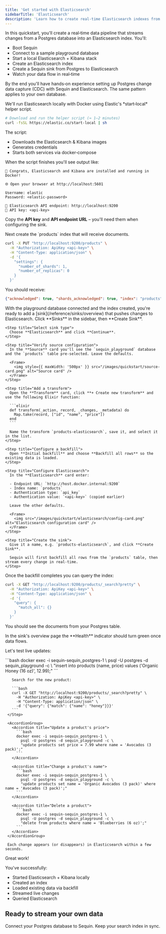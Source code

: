 ```yaml
---
title: 'Get started with Elasticsearch'
sidebarTitle: 'Elasticsearch'
description: 'Learn how to create real-time Elasticsearch indexes from Postgres changes in minutes using Sequin.'
---
```



In this quickstart, you'll create a real‑time data pipeline that streams changes from a Postgres database into an Elasticsearch index.
You'll:

- Boot Sequin
- Connect to a sample playground database
- Start a local Elasticsearch + Kibana stack
- Create an Elasticsearch index
- Create a Sequin sink from Postgres to Elasticsearch
- Watch your data flow in real‑time

By the end you'll have hands‑on experience setting up Postgres change data capture (CDC) with Sequin and Elasticsearch. The same pattern applies to your own database.

<Steps titleSize="h2">
 <QuickstartInitialSteps />

 <Step title="Start Elasticsearch & Kibana" icon="database">
  We'll run Elasticsearch locally with Docker using Elastic's *start‑local* helper script.

  ```bash
  # Download and run the helper script (≈ 1–2 minutes)
  curl -fsSL https://elastic.co/start-local | sh
  ```

  The script:
  - Downloads the Elasticsearch & Kibana images
  - Generates credentials
  - Starts both services via docker‑compose

  When the script finishes you'll see output like:

  ```text
  🎉 Congrats, Elasticsearch and Kibana are installed and running in Docker!

  🌐 Open your browser at http://localhost:5601

  Username: elastic
  Password: <elastic-password>

  🔌 Elasticsearch API endpoint: http://localhost:9200
  🔑 API key: <api-key>
  ```

  Copy the **API key** and **API endpoint URL** – you'll need them when configuring the sink.
 </Step>

 <Step title="Create an index" icon="database">
  Next create the `products` index that will receive documents.

  ```bash
  curl -X PUT "http://localhost:9200/products" \
    -H "Authorization: ApiKey <api-key>" \
    -H "Content-Type: application/json" \
    -d '{
      "settings": {
        "number_of_shards": 1,
        "number_of_replicas": 0
      }
    }'
  ```

  You should receive:

  ```json
  {"acknowledged": true, "shards_acknowledged": true, "index": "products"}
  ```
 </Step>

 <Step title="Create an Elasticsearch sink" icon="plug">
  With the playground database connected and the index created, you're ready to add a [sink](/reference/sinks/overview) that pushes changes to Elasticsearch.

  <Steps>
    <Step title="Navigate to Sinks">
      Click **Sinks** in the sidebar, then **Create Sink**.
    </Step>

    <Step title="Select sink type">
      Choose **Elasticsearch** and click **Continue**.
    </Step>

    <Step title="Verify source configuration">
      In the **Source** card you'll see the `sequin_playground` database and the `products` table pre‑selected. Leave the defaults.

      <Frame>
        <img style={{ maxWidth: '500px' }} src="/images/quickstart/source-card.png" alt="Source card" />
      </Frame>
    </Step>

    <Step title="Add a transform">
      Open the **Transform** card, click **+ Create new transform** and use the following Elixir function:

      ```elixir
      def transform(_action, record, _changes, _metadata) do
        Map.take(record, ["id", "name", "price"])
      end
      ```

      Name the transform `products-elasticsearch`, save it, and select it in the list.
    </Step>

    <Step title="Configure a backfill">
      Open **Initial backfill** and choose **Backfill all rows** so the existing data is loaded.
    </Step>

    <Step title="Configure Elasticsearch">
      In the **Elasticsearch** card enter:

      - Endpoint URL: `http://host.docker.internal:9200`
      - Index name: `products`
      - Authentication type: `api_key`
      - Authentication value: `<api-key>` (copied earlier)

      Leave the other defaults.

      <Frame>
        <img src="/images/quickstart/elasticsearch/config-card.png" alt="Elasticsearch configuration card" />
      </Frame>
    </Step>

    <Step title="Create the sink">
      Give it a name, e.g. `products-elasticsearch`, and click **Create Sink**.

      Sequin will first backfill all rows from the `products` table, then stream every change in real‑time.
    </Step>
  </Steps>
 </Step>

 <Step title="Query your data in Elasticsearch" icon="waveform-lines">
   Once the backfill completes you can query the index:

   ```bash
   curl -X GET "http://localhost:9200/products/_search?pretty" \
     -H "Authorization: ApiKey <api-key>" \
     -H "Content-Type: application/json" \
     -d '{
       "query": {
         "match_all": {}
       }
     }'
   ```

   You should see the documents from your Postgres table.
 </Step>

 <Step title="See changes flow to Elasticsearch" icon="waveform-lines">
   In the sink's overview page the **Health** indicator should turn green once data flows.

   Let's test live updates:

   <Steps>
     <Step title="Insert a product">
       ```bash
       docker exec -i sequin-sequin_postgres-1 \
         psql -U postgres -d sequin_playground -c \
         "insert into products (name, price) values ('Organic Honey (16 oz)', 12.99);"
       ```

       Search for the new product:

       ```bash
       curl -X GET "http://localhost:9200/products/_search?pretty" \
         -H "Authorization: ApiKey <api-key>" \
         -H "Content-Type: application/json" \
         -d '{"query": {"match": {"name": "honey"}}}'
       ```
     </Step>

     <AccordionGroup>
       <Accordion title="Update a product's price">
         ```bash
         docker exec -i sequin-sequin_postgres-1 \
           psql -U postgres -d sequin_playground -c \
           "update products set price = 7.99 where name = 'Avocados (3 pack)';"
         ```
       </Accordion>

       <Accordion title="Change a product's name">
         ```bash
         docker exec -i sequin-sequin_postgres-1 \
           psql -U postgres -d sequin_playground -c \
           "update products set name = 'Organic Avocados (3 pack)' where name = 'Avocados (3 pack)';"
         ```
       </Accordion>

       <Accordion title="Delete a product">
         ```bash
         docker exec -i sequin-sequin_postgres-1 \
           psql -U postgres -d sequin_playground -c \
           "delete from products where name = 'Blueberries (6 oz)';"
         ```
       </Accordion>
     </AccordionGroup>

     Each change appears (or disappears) in Elasticsearch within a few seconds.
   </Steps>
 </Step>
</Steps>

<Check>
  Great work!
</Check>

You've successfully:

- Started Elasticsearch + Kibana locally
- Created an index
- Loaded existing data via backfill
- Streamed live changes
- Queried Elasticsearch

## Ready to stream your own data

<CardGroup cols={2}>
  <Card title="Guide: Connect Postgres" icon="elephant" href="/connect-postgres">
    Connect your Postgres database to Sequin.
  </Card>
  <Card title="Guide: Setting up an Elasticsearch sink" icon="search" href="/how-to/stream-postgres-to-elasticsearch">
    Keep your search index in sync.
  </Card>
</CardGroup> 